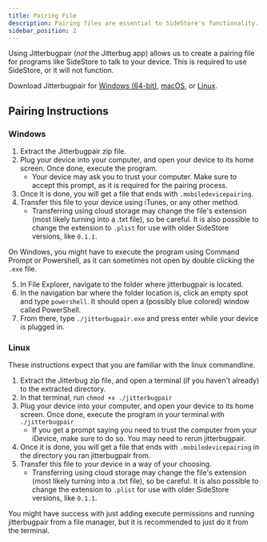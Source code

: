 ```yaml
---
title: Pairing File
description: Pairing files are essential to SideStore's functionality.
sidebar_position: 2
---
```


Using Jitterbugpair (*not* the Jitterbug app) allows us to create a pairing file for programs like SideStore to talk to your device. This is required to use SideStore, or it will not function.

Download Jitterbugpair for [Windows (64-bit)](https://github.com/osy/Jitterbug/releases/download/v1.3.1/jitterbugpair-win64.zip), [macOS](https://github.com/osy/Jitterbug/releases/download/v1.3.1/jitterbugpair-macos.zip), or [Linux](https://github.com/osy/Jitterbug/releases/download/v1.3.1/jitterbugpair-linux.zip).

## Pairing Instructions

### Windows

1. Extract the Jitterbugpair zip file.
2. Plug your device into your computer, and open your device to its home screen. Once done, execute the program.
    * Your device may ask you to trust your computer. Make sure to accept this prompt, as it is required for the pairing process.
3. Once it is done, you will get a file that ends with `.mobiledevicepairing`.
4. Transfer this file to your device using iTunes, or any other method.
    * Transferring using cloud storage may change the file's extension (most likely turning into a .txt file), so be careful. It is also possible to change the extension to `.plist` for use with older SideStore versions, like `0.1.1`.

On Windows, you might have to execute the program using Command Prompt or Powershell, as it can sometimes not open by double clicking the `.exe` file.

5. In File Explorer, navigate to the folder where jitterbugpair is located.
6. In the navigation bar where the folder location is, click an empty spot and type `powershell`. It should open a (possibly blue colored) window called PowerShell.
7. From there, type `./jitterbugpair.exe` and press enter while your device is plugged in.

<!-- Credit: Stossy11 -->
<!-- ### macOS -->



### Linux

These instructions expect that you are familiar with the linux commandline.

1. Extract the Jitterbug zip file, and open a terminal (if you haven't already) to the extracted directory. 
2. In that terminal, run `chmod +x ./jitterbugpair`
3. Plug your device into your computer, and open your device to its home screen. Once done, execute the program in your terminal with `./jitterbugpair`
    * If you get a prompt saying you need to trust the computer from your iDevice, make sure to do so. You may need to rerun jitterbugpair.
4. Once it is done, you will get a file that ends with `.mobiledevicepairing` in the directory you ran jitterbugpair from.
5. Transfer this file to your device in a way of your choosing.
    * Transferring using cloud storage may change the file's extension (most likely turning into a .txt file), so be careful. It is also possible to change the extension to `.plist` for use with older SideStore versions, like `0.1.1`.

You might have success with just adding execute permissions and running jitterbugpair from a file manager, but it is recommended to just do it from the terminal.
